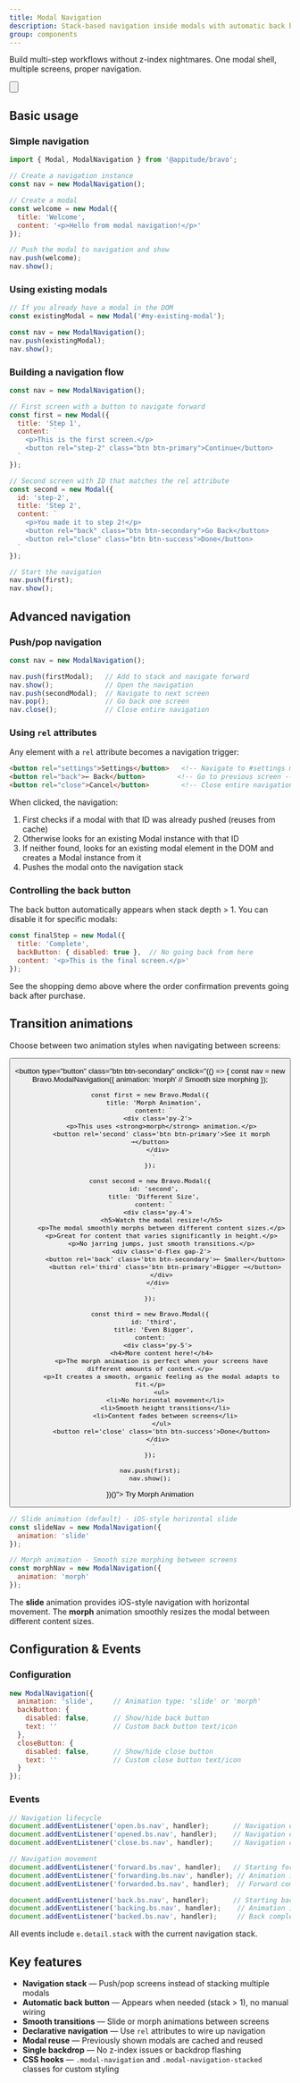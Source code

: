 ```yaml
---
title: Modal Navigation
description: Stack-based navigation inside modals with automatic back buttons, smooth animations, and declarative wiring via rel attributes.
group: components
---
```


Build multi-step workflows without z-index nightmares. One modal shell, multiple screens, proper navigation.

<div class="bd-example mb-3">
  <button type="button" class="btn btn-primary btn-lg" onclick="(() => {
    const nav = new Bravo.ModalNavigation();
    
    // Product listing
    const products = new Bravo.Modal({
      title: '🛍️ Shop',
      content: `
        <div class='list-group'>
          <button type='button' rel='product-1' class='list-group-item list-group-item-action' style='cursor: pointer'>
            <div class='d-flex justify-content-between align-items-center' style='pointer-events: none'>
              <div>
                <h6 class='mb-1'>MacBook Pro 14</h6>
                <small class='text-muted'>M3 Pro, 18GB RAM</small>
              </div>
              <span class='badge bg-primary rounded-pill'>$1,999</span>
            </div>
          </button>
          <button type='button' rel='product-2' class='list-group-item list-group-item-action' style='cursor: pointer'>
            <div class='d-flex justify-content-between align-items-center' style='pointer-events: none'>
              <div>
                <h6 class='mb-1'>iPad Pro 11</h6>
                <small class='text-muted'>M4, 256GB</small>
              </div>
              <span class='badge bg-primary rounded-pill'>$999</span>
            </div>
          </button>
          <button type='button' rel='product-3' class='list-group-item list-group-item-action' style='cursor: pointer'>
            <div class='d-flex justify-content-between align-items-center' style='pointer-events: none'>
              <div>
                <h6 class='mb-1'>AirPods Pro</h6>
                <small class='text-muted'>2nd generation</small>
              </div>
              <span class='badge bg-primary rounded-pill'>$249</span>
            </div>
          </button>
        </div>
      `
    });
    
    // Product detail
    const product1 = new Bravo.Modal({
      id: 'product-1',
      title: 'MacBook Pro 14',
      content: `
        <div class='py-2'>
          <div class='bg-light rounded mb-3 p-5 text-center'>
            <span class='display-1'>💻</span>
          </div>
          <h5>$1,999</h5>
          <p class='text-muted'>The most advanced Mac laptop for demanding workflows.</p>
          <ul class='small'>
            <li>Apple M3 Pro chip</li>
            <li>14.2-inch Liquid Retina XDR display</li>
            <li>18GB unified memory</li>
            <li>512GB SSD storage</li>
          </ul>
          <button rel='checkout' class='btn btn-success w-100' onclick='window.selectedProduct = \`MacBook Pro\`'>
            Buy Now
          </button>
        </div>
      `
    });
    
    const product2 = new Bravo.Modal({
      id: 'product-2',
      title: 'iPad Pro 11',
      content: `
        <div class='py-2'>
          <div class='bg-light rounded mb-3 p-5 text-center'>
            <span class='display-1'>📱</span>
          </div>
          <h5>$999</h5>
          <p class='text-muted'>Supercharged by M4. Ultra portable.</p>
          <ul class='small'>
            <li>Apple M4 chip</li>
            <li>11-inch Ultra Retina XDR display</li>
            <li>256GB storage</li>
            <li>All-day battery life</li>
          </ul>
          <button rel='checkout' class='btn btn-success w-100' onclick='window.selectedProduct = \`iPad Pro\`'>
            Buy Now
          </button>
        </div>
      `
    });
    
    const product3 = new Bravo.Modal({
      id: 'product-3',
      title: 'AirPods Pro',
      content: `
        <div class='py-2'>
          <div class='bg-light rounded mb-3 p-5 text-center'>
            <span class='display-1'>🎧</span>
          </div>
          <h5>$249</h5>
          <p class='text-muted'>Adaptive Audio. Now playing.</p>
          <ul class='small'>
            <li>Active Noise Cancellation</li>
            <li>Adaptive Transparency</li>
            <li>Personalized Spatial Audio</li>
            <li>MagSafe Charging Case</li>
          </ul>
          <button rel='checkout' class='btn btn-success w-100' onclick='window.selectedProduct = \`AirPods Pro\`'>
            Buy Now
          </button>
        </div>
      `
    });
    
    // Checkout
    const checkout = new Bravo.Modal({
      id: 'checkout',
      title: 'Checkout',
      content: `
        <form id='checkout-form'>
          <div class='alert alert-success mb-3'>
            <small>Product: <strong id='selected-prod'></strong></small>
          </div>
          <p class='text-muted mb-3'>Sign in to complete your purchase:</p>
          <div class='mb-3'>
            <label class='form-label'>Username</label>
            <input type='text' name='username' class='form-control' placeholder='Enter username' required>
          </div>
          <div class='mb-3'>
            <label class='form-label'>Password</label>
            <input type='password' name='password' class='form-control' placeholder='Enter password' required>
          </div>
          <button type='submit' class='btn btn-primary w-100' data-bs-loader='Processing order...'>
            Complete Purchase
          </button>
        </form>
      `
    });
    
    // Success
    const success = new Bravo.Modal({
      id: 'success',
      backButton: { disabled: true },
      title: '✅ Order Confirmed',
      content: `
        <div class='text-center py-4'>
          <div class='display-1 mb-3'>📦</div>
          <h5>Thank you for your order!</h5>
          <p class='text-muted'>You'll receive an email confirmation shortly.</p>
          <button rel='close' class='btn btn-success'>Done</button>
        </div>
      `
    });
    
    // Handle checkout form
    checkout.addEventListener('submit.bs.modal', (e) => {
      e.preventDefault();
      const form = e.target;
      const btn = form.querySelector('[type=submit]');
      const inputs = form.querySelectorAll('input');
      
      // Show loader and disable inputs
      btn.showLoader();
      inputs.forEach(input => input.disabled = true);
      
      // Simulate processing
      setTimeout(() => nav.push(success), 1500);
    });
    
    // Update checkout with selected product
    checkout.addEventListener('show.bs.modal', () => {
      const prodName = document.getElementById('selected-prod');
      if (prodName) prodName.textContent = window.selectedProduct || 'Product';
    });
    
    nav.push(products);
    nav.show();
  })()">
    Try Shopping Flow
  </button>
</div>

## Basic usage

### Simple navigation

```js
import { Modal, ModalNavigation } from '@appitude/bravo';

// Create a navigation instance
const nav = new ModalNavigation();

// Create a modal
const welcome = new Modal({
  title: 'Welcome',
  content: '<p>Hello from modal navigation!</p>'
});

// Push the modal to navigation and show
nav.push(welcome);
nav.show();
```

### Using existing modals

```js
// If you already have a modal in the DOM
const existingModal = new Modal('#my-existing-modal');

const nav = new ModalNavigation();
nav.push(existingModal);
nav.show();
```

### Building a navigation flow

```js
const nav = new ModalNavigation();

// First screen with a button to navigate forward
const first = new Modal({
  title: 'Step 1',
  content: `
    <p>This is the first screen.</p>
    <button rel="step-2" class="btn btn-primary">Continue</button>
  `
});

// Second screen with ID that matches the rel attribute
const second = new Modal({
  id: 'step-2',
  title: 'Step 2',
  content: `
    <p>You made it to step 2!</p>
    <button rel="back" class="btn btn-secondary">Go Back</button>
    <button rel="close" class="btn btn-success">Done</button>
  `
});

// Start the navigation
nav.push(first);
nav.show();
```

## Advanced navigation

### Push/pop navigation

```js
const nav = new ModalNavigation();

nav.push(firstModal);   // Add to stack and navigate forward
nav.show();             // Open the navigation
nav.push(secondModal);  // Navigate to next screen
nav.pop();              // Go back one screen
nav.close();            // Close entire navigation
```

### Using `rel` attributes

Any element with a `rel` attribute becomes a navigation trigger:

```html
<button rel="settings">Settings</button>   <!-- Navigate to #settings modal -->
<button rel="back">← Back</button>        <!-- Go to previous screen -->
<button rel="close">Cancel</button>        <!-- Close entire navigation -->
```

When clicked, the navigation:
1. First checks if a modal with that ID was already pushed (reuses from cache)
2. Otherwise looks for an existing Modal instance with that ID
3. If neither found, looks for an existing modal element in the DOM and creates a Modal instance from it
4. Pushes the modal onto the navigation stack

### Controlling the back button

The back button automatically appears when stack depth > 1. You can disable it for specific modals:

```js
const finalStep = new Modal({
  title: 'Complete',
  backButton: { disabled: true },  // No going back from here
  content: '<p>This is the final screen.</p>'
});
```

See the shopping demo above where the order confirmation prevents going back after purchase.

## Transition animations

Choose between two animation styles when navigating between screens:

<div class="bd-example mb-3">
  <button type="button" class="btn btn-primary me-2" onclick="(() => {
    const nav = new Bravo.ModalNavigation({
      animation: 'slide'  // iOS-style horizontal slide
    });
    
    const first = new Bravo.Modal({
      title: 'Slide Animation',
      content: `
        <div class='py-3'>
          <p>This navigation uses <strong>slide</strong> animation.</p>
          <p>Watch how screens slide horizontally like iOS navigation.</p>
          <button rel='second' class='btn btn-primary'>Continue →</button>
        </div>
      `
    });
    
    const second = new Bravo.Modal({
      id: 'second',
      title: 'Second Screen',
      content: `
        <div class='py-4'>
          <h5>Notice the slide transition?</h5>
          <p>Content slides in from the right when going forward.</p>
          <p>And slides back to the left when going back.</p>
          <div class='d-flex gap-2'>
            <button rel='back' class='btn btn-secondary'>← Back</button>
            <button rel='third' class='btn btn-primary'>Next →</button>
          </div>
        </div>
      `
    });
    
    const third = new Bravo.Modal({
      id: 'third',
      title: 'Final Screen',
      content: `
        <div class='py-3'>
          <p>This is perfect for step-by-step flows.</p>
          <button rel='close' class='btn btn-success'>Done</button>
        </div>
      `
    });
    
    nav.push(first);
    nav.show();
  })()">
    Try Slide Animation
  </button>
  
  <button type="button" class="btn btn-secondary" onclick="(() => {
    const nav = new Bravo.ModalNavigation({
      animation: 'morph'  // Smooth size morphing
    });
    
    const first = new Bravo.Modal({
      title: 'Morph Animation',
      content: `
        <div class='py-2'>
          <p>This uses <strong>morph</strong> animation.</p>
          <button rel='second' class='btn btn-primary'>See it morph →</button>
        </div>
      `
    });
    
    const second = new Bravo.Modal({
      id: 'second',
      title: 'Different Size',
      content: `
        <div class='py-4'>
          <h5>Watch the modal resize!</h5>
          <p>The modal smoothly morphs between different content sizes.</p>
          <p>Great for content that varies significantly in height.</p>
          <p>No jarring jumps, just smooth transitions.</p>
          <div class='d-flex gap-2'>
            <button rel='back' class='btn btn-secondary'>← Smaller</button>
            <button rel='third' class='btn btn-primary'>Bigger →</button>
          </div>
        </div>
      `
    });
    
    const third = new Bravo.Modal({
      id: 'third',
      title: 'Even Bigger',
      content: `
        <div class='py-5'>
          <h4>More content here!</h4>
          <p>The morph animation is perfect when your screens have different amounts of content.</p>
          <p>It creates a smooth, organic feeling as the modal adapts to fit.</p>
          <ul>
            <li>No horizontal movement</li>
            <li>Smooth height transitions</li>
            <li>Content fades between screens</li>
          </ul>
          <button rel='close' class='btn btn-success'>Done</button>
        </div>
      `
    });
    
    nav.push(first);
    nav.show();
  })()">
    Try Morph Animation
  </button>
</div>

```js
// Slide animation (default) - iOS-style horizontal slide
const slideNav = new ModalNavigation({
  animation: 'slide'
});

// Morph animation - Smooth size morphing between screens
const morphNav = new ModalNavigation({
  animation: 'morph'
});
```

The **slide** animation provides iOS-style navigation with horizontal movement. The **morph** animation smoothly resizes the modal between different content sizes.

## Configuration & Events

### Configuration

```js
new ModalNavigation({
  animation: 'slide',     // Animation type: 'slide' or 'morph'
  backButton: {
    disabled: false,      // Show/hide back button
    text: ''              // Custom back button text/icon
  },
  closeButton: {
    disabled: false,      // Show/hide close button
    text: ''              // Custom close button text/icon
  }
});
```

### Events

```js
// Navigation lifecycle
document.addEventListener('open.bs.nav', handler);      // Navigation opening
document.addEventListener('opened.bs.nav', handler);    // Navigation opened
document.addEventListener('close.bs.nav', handler);     // Navigation closing

// Navigation movement
document.addEventListener('forward.bs.nav', handler);   // Starting forward navigation
document.addEventListener('forwarding.bs.nav', handler); // Animation in progress
document.addEventListener('forwarded.bs.nav', handler);  // Forward complete

document.addEventListener('back.bs.nav', handler);      // Starting back navigation
document.addEventListener('backing.bs.nav', handler);    // Animation in progress
document.addEventListener('backed.bs.nav', handler);     // Back complete
```

All events include `e.detail.stack` with the current navigation stack.

## Key features

- **Navigation stack** — Push/pop screens instead of stacking multiple modals
- **Automatic back button** — Appears when needed (stack > 1), no manual wiring
- **Smooth transitions** — Slide or morph animations between screens
- **Declarative navigation** — Use `rel` attributes to wire up navigation
- **Modal reuse** — Previously shown modals are cached and reused
- **Single backdrop** — No z-index issues or backdrop flashing
- **CSS hooks** — `.modal-navigation` and `.modal-navigation-stacked` classes for custom styling